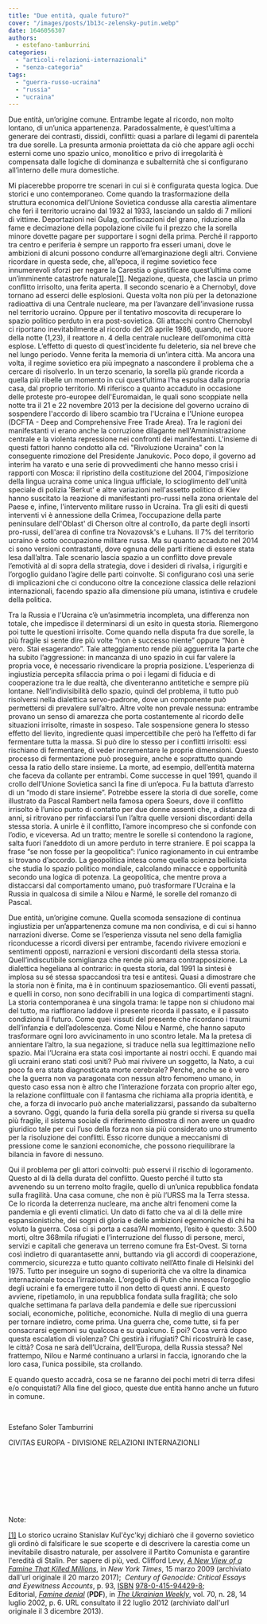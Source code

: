 ```yaml
---
title: "Due entità, quale futuro?"
cover: "/images/posts/1b13c-zelensky-putin.webp"
date: 1646056307
authors:
  - estefano-tamburrini
categories: 
  - "articoli-relazioni-internazionali"
  - "senza-categoria"
tags: 
  - "guerra-russo-ucraina"
  - "russia"
  - "ucraina"
---
```


Due entità, un’origine comune. Entrambe legate al ricordo, non molto lontano, di un’unica appartenenza. Paradossalmente, è quest’ultima a generare dei contrasti, dissidi, conflitti: quasi a parlare di legami di parentela tra due sorelle. La presunta armonia proiettata da ciò che appare agli occhi esterni come uno spazio unico, monolitico e privo di irregolarità è compensata dalle logiche di dominanza e subalternità che si configurano all’interno delle mura domestiche.

Mi piacerebbe proporre tre scenari in cui si è configurata questa logica. Due storici e uno contemporaneo. Come quando la trasformazione della struttura economica dell’Unione Sovietica condusse alla carestia alimentare che ferì il territorio ucraino dal 1932 al 1933, lasciando un saldo di 7 milioni di vittime. Deportazioni nei Gulag, confiscazioni del grano, riduzione alla fame e decimazione della popolazione civile fu il prezzo che la sorella minore dovette pagare per supportare i sogni della prima. Perché il rapporto tra centro e periferia è sempre un rapporto fra esseri umani, dove le ambizioni di alcuni possono condurre all’emarginazione degli altri. Conviene ricordare in questa sede, che, all’epoca, il regime sovietico fece innumerevoli sforzi per negare la Carestia o giustificare quest’ultima come un’imminente catastrofe naturale[\[1\]](#_ftn1). Negazione, questa, che lascia un primo conflitto irrisolto, una ferita aperta. Il secondo scenario è a Chernobyl, dove tornano ad esserci delle esplosioni. Questa volta non più per la detonazione radioattiva di una Centrale nucleare, ma per l’avanzare dell’invasione russa nel territorio ucraino. Oppure per il tentativo moscovita di recuperare lo spazio politico perduto in era post-sovietica. Gli attacchi contro Chernobyl ci riportano inevitabilmente al ricordo del 26 aprile 1986, quando, nel cuore della notte (1,23), il reattore n. 4 della centrale nucleare dell’omonima città esplose. L’effetto di questo di quest’incidente fu deleterio, sia nel breve che nel lungo periodo. Venne ferita la memoria di un’intera città. Ma ancora una volta, il regime sovietico era più impegnato a nascondere il problema che a cercare di risolverlo. In un terzo scenario, la sorella più grande ricorda a quella più ribelle un momento in cui quest’ultima l’ha espulsa dalla propria casa, dal proprio territorio. Mi riferisco a quanto accaduto in occasione delle proteste pro-europee dell'Euromaidan, le quali sono scoppiate nella notte tra il 21 e 22 novembre 2013 per la decisione del governo ucraino di sospendere l'accordo di libero scambio tra l'Ucraina e l'Unione europea (DCFTA - Deep and Comprehensive Free Trade Area). Tra le ragioni dei manifestanti vi erano anche la corruzione dilagante nell'Amministrazione centrale e la violenta repressione nei confronti dei manifestanti. L'insieme di questi fattori hanno condotto alla cd. "Rivoluzione Ucraina" con la conseguente rimozione del Presidente Janukovic. Poco dopo, il governo ad interim ha varato e una serie di provvedimenti che hanno messo crisi i rapporti con Mosca: il ripristino della costituzione del 2004, l'imposizione della lingua ucraina come unica lingua ufficiale, lo scioglimento dell'unità speciale di polizia 'Berkut' e altre variazioni nell'assetto politico di Kiev hanno suscitato la reazione di manifestanti pro-russi nella zona orientale del Paese e, infine, l'intervento militare russo in Ucraina. Tra gli esiti di questi interventi vi è annessione della Crimea, l’occupazione della parte peninsulare dell'Oblast' di Cherson oltre al controllo, da parte degli insorti pro-russi, dell'area di confine tra Novazovsk's e Luhans. Il 7% del territorio ucraino è sotto occupazione militare russa. Ma su quanto accaduto nel 2014 ci sono versioni contrastanti, dove ognuna delle parti ritiene di essere stata lesa dall’altra. Tale scenario lascia spazio a un conflitto dove prevale l’emotività al di sopra della strategia, dove i desideri di rivalsa, i rigurgiti e l’orgoglio guidano l’agire delle parti coinvolte. Si configurano così una serie di implicazioni che ci conducono oltre la concezione classica delle relazioni internazionali, facendo spazio alla dimensione più umana, istintiva e crudele della politica.

Tra la Russia e l’Ucraina c’è un’asimmetria incompleta, una differenza non totale, che impedisce il determinarsi di un esito in questa storia. Riemergono poi tutte le questioni irrisolte. Come quando nella disputa fra due sorelle, la più fragile si sente dire più volte “non è successo niente” oppure “Non è vero. Stai esagerando”. Tale atteggiamento rende più agguerrita la parte che ha subito l’aggressione: in mancanza di uno spazio in cui far valere la propria voce, è necessario rivendicare la propria posizione. L’esperienza di ingiustizia percepita sfilaccia prima o poi i legami di fiducia e di cooperazione tra le due realtà, che diventeranno antitetiche e sempre più lontane. Nell’indivisibilità dello spazio, quindi del problema, il tutto può risolversi nella dialettica servo-padrone, dove un componente può permettersi di prevalere sull’altro. Altre volte non prevale nessuna: entrambe provano un senso di amarezza che porta costantemente al ricordo delle situazioni irrisolte, rimaste in sospeso. Tale sospensione genera lo stesso effetto del lievito, ingrediente quasi impercettibile che però ha l’effetto di far fermentare tutta la massa. Si può dire lo stesso per i conflitti irrisolti: essi rischiano di fermentare, di veder incrementare le proprie dimensioni. Questo processo di fermentazione può proseguire, anche e soprattutto quando cessa la ratio dello stare insieme. La morte, ad esempio, dell’entità materna che faceva da collante per entrambi. Come successe in quel 1991, quando il crollo dell’Unione Sovietica sancì la fine di un’epoca. Fu la battuta d’arresto di un “modo di stare insieme”. Potrebbe essere la storia di due sorelle, come illustrato da Pascal Rambert nella famosa opera Soeurs, dove il conflitto irrisolto è l’unico punto di contatto per due donne assenti che, a distanza di anni, si ritrovano per rinfacciarsi l’un l’altra quelle versioni discordanti della stessa storia. A unirle è il conflitto, l’amore incompreso che si confonde con l’odio, e viceversa. Ad un tratto; mentre le sorelle si contendono la ragione, salta fuori l’aneddoto di un amore perduto in terre straniere. E poi scappa la frase “se non fosse per la geopolitica”: l’unico ragionamento in cui entrambe si trovano d’accordo. La geopolitica intesa come quella scienza bellicista che studia lo spazio politico mondiale, calcolando minacce e opportunità secondo una logica di potenza. La geopolitica, che mentre prova a distaccarsi dal comportamento umano, può trasformare l’Ucraina e la Russia in qualcosa di simile a Nilou e Narmé, le sorelle del romanzo di Pascal.

Due entità, un’origine comune. Quella scomoda sensazione di continua ingiustizia per un’appartenenza comune ma non condivisa, e di cui si hanno narrazioni diverse. Come se l’esperienza vissuta nel seno della famiglia riconducesse a ricordi diversi per entrambe, facendo rivivere emozioni e sentimenti opposti, narrazioni e versioni discordanti della stessa storia. Quell’indiscutibile somiglianza che rende più amara contrapposizione. La dialettica hegeliana al contrario: in questa storia, dal 1991 la sintesi è implosa su sé stessa spaccandosi tra tesi e antitesi. Quasi a dimostrare che la storia non è finita, ma è in continuum spaziosemantico. Gli eventi passati, e quelli in corso, non sono decifrabili in una logica di compartimenti stagni. La storia contemporanea è una singola trama: le tappe non si chiudono mai del tutto, ma riaffiorano laddove il presente ricorda il passato, e il passato condiziona il futuro. Come quei vissuti del presente che ricordano i traumi dell’infanzia e dell’adolescenza. Come Nilou e Narmé, che hanno saputo trasformare ogni loro avvicinamento in uno scontro letale. Ma la pretesa di annientare l’altro, la sua negazione, si traduce nella sua legittimazione nello spazio. Mai l’Ucraina era stata così importante ai nostri occhi. E quando mai gli ucraini erano stati così uniti? Può mai rivivere un soggetto, la Nato, a cui poco fa era stata diagnosticata morte cerebrale? Perché, anche se è vero che la guerra non va paragonata con nessun altro fenomeno umano, in questo caso essa non è altro che l’interazione forzata con proprio alter ego, la relazione conflittuale con il fantasma che richiama alla propria identità, e che, a forza di invocarlo può anche materializzarsi, passando da subalterno a sovrano. Oggi, quando la furia della sorella più grande si riversa su quella più fragile, il sistema sociale di riferimento dimostra di non avere un quadro giuridico tale per cui l’uso della forza non sia più considerato uno strumento per la risoluzione dei conflitti. Esso ricorre dunque a meccanismi di pressione come le sanzioni economiche, che possono riequilibrare la bilancia in favore di nessuno.

Qui il problema per gli attori coinvolti: può esservi il rischio di logoramento. Questo al di là della durata del conflitto. Questo perché il tutto sta avvenendo su un terreno molto fragile, quello di un’unica repubblica fondata sulla fragilità. Una casa comune, che non è più l’URSS ma la Terra stessa. Ce lo ricorda la deterrenza nucleare, ma anche altri fenomeni come la pandemia e gli eventi climatici. Un dato di fatto che va al di là delle mire espansionistiche, dei sogni di gloria e delle ambizioni egemoniche di chi ha voluto la guerra. Cosa ci si porta a casa?Al momento, l’esito è questo: 3.500 morti, oltre 368mila rifugiati e l’interruzione del flusso di persone, merci, servizi e capitali che generava un terreno comune fra Est-Ovest. Si torna così indietro di quarantasette anni, buttando via gli accordi di cooperazione, commercio, sicurezza e tutto quanto coltivato nell’Atto finale di Helsinki del 1975. Tutto per inseguire un sogno di superiorità che va oltre la dinamica internazionale tocca l’irrazionale. L’orgoglio di Putin che innesca l’orgoglio degli ucraini e fa emergere tutto il non detto di questi anni. E questo avviene, ripetiamolo, in una repubblica fondata sulla fragilità; che solo qualche settimana fa parlava della pandemia e delle sue ripercussioni sociali, economiche, politiche, economiche. Nulla di meglio di una guerra per tornare indietro, come prima. Una guerra che, come tutte, si fa per consacrarsi egemoni su qualcosa e su qualcuno. E poi? Cosa verrà dopo questa escalation di violenza? Chi gestirà i rifugiati? Chi ricostruirà le case, le città? Cosa ne sarà dell’Ucraina, dell’Europa, della Russia stessa? Nel frattempo, Nilou e Narmé continuano a urlarsi in faccia, ignorando che la loro casa, l’unica possibile, sta crollando.

E quando questo accadrà, cosa se ne faranno dei pochi metri di terra difesi e/o conquistati? Alla fine del gioco, queste due entità hanno anche un futuro in comune.

 

Estefano Soler Tamburrini

CIVITAS EUROPA - DIVISIONE RELAZIONI INTERNAZIONLI

 

 

 

 

Note:

[\[1\]](#_ftnref1) Lo storico ucraino Stanislav Kul'čyc'kyj dichiarò che il governo sovietico gli ordinò di falsificare le sue scoperte e di descrivere la carestia come un inevitabile disastro naturale, per assolvere il Partito Comunista e garantire l'eredità di Stalin. Per sapere di più, ved. Clifford Levy, [_A New View of a Famine That Killed Millions_](https://web.archive.org/web/20170320022145/http:/www.nytimes.com/2009/03/16/world/europe/16kiev.html?_r=4&scp=1&sq=holodomor&st=cse&), in _New York Times_, 15 marzo 2009 (archiviato dall'url originale il 20 marzo 2017);  _Century of Genocide: Critical Essays and Eyewitness Accounts_, p. 93, [ISBN](https://it.wikipedia.org/wiki/ISBN) [978-0-415-94429-8](https://it.wikipedia.org/wiki/Speciale:RicercaISBN/978-0-415-94429-8); Editorial, [_Famine denial_](https://web.archive.org/web/20131203022545/http:/www.ukrweekly.com/archive/pdf3/2002/The_Ukrainian_Weekly_2002-28.pdf) (**PDF**), in [_The Ukrainian Weekly_](https://it.wikipedia.org/w/index.php?title=The_Ukrainian_Weekly&action=edit&redlink=1), vol. 70, n. 28, 14 luglio 2002, p. 6. URL consultato il 22 luglio 2012 (archiviato dall'url originale il 3 dicembre 2013).
